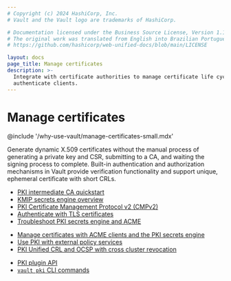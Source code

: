 ```yaml
---
# Copyright (c) 2024 HashiCorp, Inc.
# Vault and the Vault logo are trademarks of HashiCorp.

# Documentation licensed under the Business Source License, Version 1.1.
# The original work was translated from English into Brazilian Portuguese.
# https://github.com/hashicorp/web-unified-docs/blob/main/LICENSE

layout: docs
page_title: Manage certificates
description: >-
  Integrate with certificate authorities to manage certificate life cycles and
  authenticate clients.
---
```


# Manage certificates

@include '/why-use-vault/manage-certificates-small.mdx'

Generate dynamic X.509 certificates without the manual process of generating a
private key and CSR, submitting to a CA, and waiting the signing process to
complete. Built-in authentication and authorization mechanisms in Vault provide
verification functionality and support unique, ephemeral certificate with short
CRLs.

<Tabs>
<Tab heading="Guides" group="guides">

- [PKI intermediate CA quickstart](/vault/docs/secrets/pki/quick-start-intermediate-ca)
- [KMIP secrets engine overview](/vault/docs/secrets/kmip)
- [PKI Certificate Management Protocol v2 (CMPv2)](/vault/docs/secrets/pki/cmpv2)
- [Authenticate with TLS certificates](/vault/docs/auth/cert)
- [Troubleshoot PKI secrets engine and ACME](/vault/docs/secrets/pki/troubleshooting-acme)

</Tab>
<Tab heading="Tutorials" group="tutorials">

- [Manage certificates with ACME clients and the PKI secrets engine](/vault/tutorials/pki/pki-acme-caddy)
- [Use PKI with external policy services](/vault/tutorials/pki/pki-cieps)
- [PKI Unified CRL and OCSP with cross cluster revocation](/vault/tutorials/pki/pki-unified-crl-ocsp-cross-cluster)

</Tab>
<Tab heading="References" group="reference">

- [PKI plugin API](/vault/api-docs/secret/pki)
- [`vault pki` CLI commands](/vault/docs/commands/pki)

</Tab>
</Tabs>
